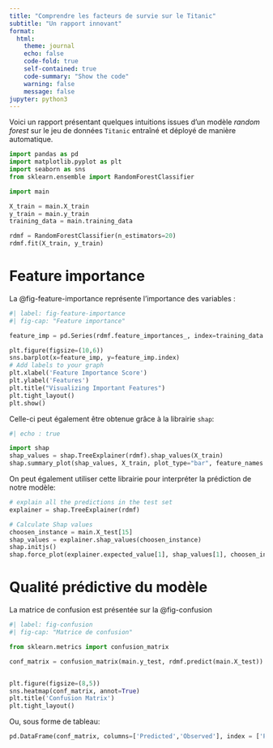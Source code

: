 ```yaml
---
title: "Comprendre les facteurs de survie sur le Titanic"
subtitle: "Un rapport innovant"
format:
  html:
    theme: journal
    echo: false
    code-fold: true
    self-contained: true
    code-summary: "Show the code"
    warning: false
    message: false
jupyter: python3
---
```


Voici un rapport présentant quelques intuitions issues d'un modèle 
_random forest_ sur le jeu de données `Titanic` entraîné et 
déployé de manière automatique. 

```python

import pandas as pd
import matplotlib.pyplot as plt
import seaborn as sns
from sklearn.ensemble import RandomForestClassifier

import main

X_train = main.X_train
y_train = main.y_train
training_data = main.training_data

rdmf = RandomForestClassifier(n_estimators=20)
rdmf.fit(X_train, y_train)
```

# Feature importance

La @fig-feature-importance représente l'importance des variables :

```python
#| label: fig-feature-importance
#| fig-cap: "Feature importance"

feature_imp = pd.Series(rdmf.feature_importances_, index=training_data.iloc[:,1:].columns).sort_values(ascending=False)
```

```python
plt.figure(figsize=(10,6))
sns.barplot(x=feature_imp, y=feature_imp.index)
# Add labels to your graph
plt.xlabel('Feature Importance Score')
plt.ylabel('Features')
plt.title("Visualizing Important Features")
plt.tight_layout()
plt.show()
```

Celle-ci peut également être obtenue grâce à la librairie
`shap`:

```python
#| echo : true

import shap
shap_values = shap.TreeExplainer(rdmf).shap_values(X_train)
shap.summary_plot(shap_values, X_train, plot_type="bar", feature_names = training_data.iloc[:,1:].columns)
```

On peut également utiliser cette librairie pour
interpréter la prédiction de notre modèle:

```python
# explain all the predictions in the test set
explainer = shap.TreeExplainer(rdmf)

# Calculate Shap values
choosen_instance = main.X_test[15]
shap_values = explainer.shap_values(choosen_instance)
shap.initjs()
shap.force_plot(explainer.expected_value[1], shap_values[1], choosen_instance, feature_names = training_data.iloc[:,1:].columns)
```

# Qualité prédictive du modèle

La matrice de confusion est présentée sur la
@fig-confusion

```python
#| label: fig-confusion
#| fig-cap: "Matrice de confusion"

from sklearn.metrics import confusion_matrix

conf_matrix = confusion_matrix(main.y_test, rdmf.predict(main.X_test))


plt.figure(figsize=(8,5))
sns.heatmap(conf_matrix, annot=True)
plt.title('Confusion Matrix')
plt.tight_layout()
```

Ou, sous forme de tableau:

```python
pd.DataFrame(conf_matrix, columns=['Predicted','Observed'], index = ['Predicted','Observed']).to_html()
```